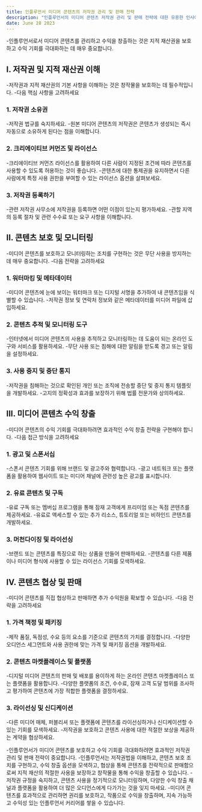 ```yaml
---
title: 인플루언서 미디어 콘텐츠의 저작권 관리 및 판매 전략
description: "인플루언서의 미디어 콘텐츠 저작권 관리 및 판매 전략에 대한 유용한 인사이트와 단계별 가이드를 제공합니다."
date: June 28 2023
---
```


-인플루언서로서 미디어 콘텐츠를 관리하고 수익을 창출하는 것은 지적 재산권을 보호하고 수익 기회를 극대화하는 데 매우 중요합니다. 


## I. 저작권 및 지적 재산권 이해
-저작권과 지적 재산권의 기본 사항을 이해하는 것은 창작물을 보호하는 데 필수적입니다. 
-다음 핵심 사항을 고려하세요

### 1. 저작권 소유권
-저작권 법규를 숙지하세요.
-원본 미디어 콘텐츠의 저작권은 콘텐츠가 생성되는 즉시 자동으로 소유하게 된다는 점을 이해합니다.
### 2. 크리에이티브 커먼즈 및 라이선스
-크리에이티브 커먼즈 라이선스를 활용하여 다른 사람이 지정된 조건에 따라 콘텐츠를 사용할 수 있도록 허용하는 것이 좋습니다.
-콘텐츠에 대한 통제권을 유지하면서 다른 사람에게 특정 사용 권한을 부여할 수 있는 라이선스 옵션을 살펴보세요.
### 3. 저작권 등록하기
-관련 저작권 사무소에 저작권을 등록하면 어떤 이점이 있는지 평가하세요.
-관할 지역의 등록 절차 및 관련 수수료 또는 요구 사항을 이해합니다.

## II. 콘텐츠 보호 및 모니터링
-미디어 콘텐츠를 보호하고 모니터링하는 조치를 구현하는 것은 무단 사용을 방지하는 데 매우 중요합니다. 
-다음 전략을 고려하세요

### 1. 워터마킹 및 메타데이터
-미디어 콘텐츠에 눈에 보이는 워터마크 또는 디지털 서명을 추가하여 내 콘텐츠임을 식별할 수 있습니다.
-저작권 정보 및 연락처 정보와 같은 메타데이터를 미디어 파일에 삽입하세요.
### 2. 콘텐츠 추적 및 모니터링 도구
-인터넷에서 미디어 콘텐츠의 사용을 추적하고 모니터링하는 데 도움이 되는 온라인 도구와 서비스를 활용하세요.
-무단 사용 또는 침해에 대한 알림을 받도록 경고 또는 알림을 설정하세요.
### 3. 사용 중지 및 중단 통지
-저작권을 침해하는 것으로 확인된 개인 또는 조직에 전송할 중단 및 중지 통지 템플릿을 개발하세요.
-고지의 정확성과 효과를 보장하기 위해 법률 전문가와 상의하세요.
## III. 미디어 콘텐츠 수익 창출
-미디어 콘텐츠의 수익 기회를 극대화하려면 효과적인 수익 창출 전략을 구현해야 합니다. 
-다음 접근 방식을 고려하세요

### 1. 광고 및 스폰서십
-스폰서 콘텐츠 기회를 위해 브랜드 및 광고주와 협력합니다.
-광고 네트워크 또는 플랫폼을 활용하여 웹사이트 또는 미디어 채널에 관련성 높은 광고를 표시합니다.
### 2. 유료 콘텐츠 및 구독
-유료 구독 또는 멤버십 프로그램을 통해 잠재 고객에게 프리미엄 또는 독점 콘텐츠를 제공하세요.
-유료로 액세스할 수 있는 추가 리소스, 튜토리얼 또는 비하인드 콘텐츠를 개발하세요.
### 3. 머천다이징 및 라이선싱
-브랜드 또는 콘텐츠를 특징으로 하는 상품을 만들어 판매하세요.
-콘텐츠를 다른 제품이나 미디어 형식에 사용할 수 있는 라이선스 기회를 모색하세요.
## IV. 콘텐츠 협상 및 판매
-미디어 콘텐츠를 직접 협상하고 판매하면 추가 수익원을 확보할 수 있습니다. 
-다음 전략을 고려하세요

### 1. 가격 책정 및 패키징
-제작 품질, 독점성, 수요 등의 요소를 기준으로 콘텐츠의 가치를 결정합니다.
-다양한 오디언스 세그먼트와 사용 권한에 맞는 가격 및 패키징 옵션을 개발하세요.
### 2. 콘텐츠 마켓플레이스 및 플랫폼
-디지털 미디어 콘텐츠의 판매 및 배포를 용이하게 하는 온라인 콘텐츠 마켓플레이스 또는 플랫폼을 활용합니다.
-다양한 플랫폼의 조건, 수수료, 잠재 고객 도달 범위를 조사하고 평가하여 콘텐츠에 가장 적합한 플랫폼을 결정하세요.
### 3. 라이선싱 및 신디케이션
-다른 미디어 매체, 퍼블리셔 또는 플랫폼에 콘텐츠를 라이선싱하거나 신디케이션할 수 있는 기회를 모색하세요.
-저작권을 보호하고 콘텐츠 사용에 대한 적절한 보상을 제공하는 계약을 협상하세요.

-인플루언서가 미디어 콘텐츠를 보호하고 수익 기회를 극대화하려면 효과적인 저작권 관리 및 판매 전략이 중요합니다. 
-인플루언서는 저작권법을 이해하고, 콘텐츠 보호 조치를 구현하고, 수익 창출 옵션을 모색하고, 협상을 통해 콘텐츠를 전략적으로 판매함으로써 지적 재산의 적절한 사용을 보장하고 창작물을 통해 수익을 창출할 수 있습니다. 
-저작권 규정을 숙지하고, 콘텐츠 사용을 정기적으로 모니터링하며, 다양한 수익 창출 채널과 플랫폼을 활용하여 더 많은 오디언스에게 다가가는 것을 잊지 마세요. 
-미디어 콘텐츠를 효과적으로 관리하면 권리를 보호하고, 작품으로 수익을 창출하며, 지속 가능하고 수익성 있는 인플루언서 커리어를 쌓을 수 있습니다.
